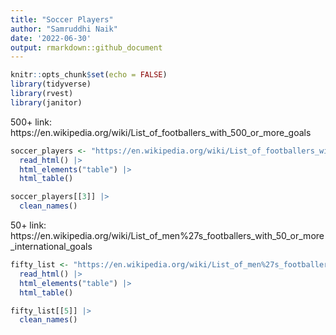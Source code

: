 ```yaml
---
title: "Soccer Players"
author: "Samruddhi Naik"
date: '2022-06-30'
output: rmarkdown::github_document
---
```


```r
knitr::opts_chunk$set(echo = FALSE)
library(tidyverse)
library(rvest)
library(janitor)
```

500+ link: https://en.wikipedia.org/wiki/List_of_footballers_with_500_or_more_goals

```r
soccer_players <- "https://en.wikipedia.org/wiki/List_of_footballers_with_500_or_more_goals" |>
  read_html() |>
  html_elements("table") |>
  html_table()
```

```r
soccer_players[[3]] |> 
  clean_names()
```


50+ link: https://en.wikipedia.org/wiki/List_of_men%27s_footballers_with_50_or_more_international_goals

```r
fifty_list <- "https://en.wikipedia.org/wiki/List_of_men%27s_footballers_with_50_or_more_international_goals" |>
  read_html() |>
  html_elements("table") |>
  html_table()
```

```r
fifty_list[[5]] |> 
  clean_names()
```




